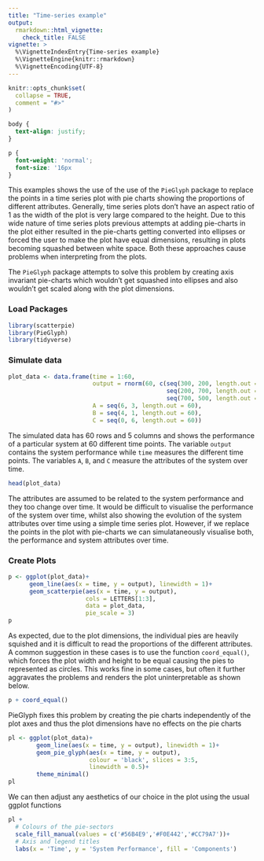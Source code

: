 ```yaml
---
title: "Time-series example"
output: 
  rmarkdown::html_vignette:
    check_title: FALSE
vignette: >
  %\VignetteIndexEntry{Time-series example}
  %\VignetteEngine{knitr::rmarkdown}
  %\VignetteEncoding{UTF-8}
---
```


```r
knitr::opts_chunk$set(
  collapse = TRUE,
  comment = "#>"
)
```

```css
body {
  text-align: justify;
}

p {
  font-weight: 'normal';
  font-size: '16px
}
```
<p> This examples shows the use of the use of the `PieGlyph` package to replace the points in a time series plot with pie charts showing the proportions of different attributes. Generally, time series plots don't have an aspect ratio of 1 as the width of the plot is very large compared to the height. Due to this wide nature of time series plots previous attempts at adding pie-charts in the plot either resulted in the pie-charts getting converted into ellipses or forced the user to make the plot have equal dimensions, resulting in plots becoming squashed between white space. Both these approaches cause problems when interpreting from the plots.</p>

<p> The `PieGlyph` package attempts to solve this problem by creating axis invariant pie-charts which wouldn't get squashed into ellipses and also wouldn't get scaled along with the plot dimensions. </p>

### Load Packages
```r
library(scatterpie)
library(PieGlyph)
library(tidyverse)
```

### Simulate data

```r
plot_data <- data.frame(time = 1:60, 
                        output = rnorm(60, c(seq(300, 200, length.out = 20), 
                                             seq(200, 700, length.out = 20),
                                             seq(700, 500, length.out = 20)), 100),
                        A = seq(6, 3, length.out = 60),
                        B = seq(4, 1, length.out = 60),
                        C = seq(0, 6, length.out = 60))
```

<p>  The simulated data has 60 rows and 5 columns and shows the performance of a particular system at 60 different time points. The variable `output` contains the system performance while `time` measures the different time points. The variables `A`, `B`, and `C` measure the attributes of the system over time. </p> 

```r
head(plot_data)
```

<p> The attributes are assumed to be related to the system performance and they too change over time. It would be difficult to visualise the performance of the system over time, whilst also showing the evolution of the system attributes over time using a simple time series plot. However, if we replace the points in the plot with pie-charts we can simulataneously visualise both, the performance and system attributes over time. </p>

### Create Plots

```r
p <- ggplot(plot_data)+
      geom_line(aes(x = time, y = output), linewidth = 1)+
      geom_scatterpie(aes(x = time, y = output),
                      cols = LETTERS[1:3],
                      data = plot_data,
                      pie_scale = 3)
p
```

<p>  As expected, due to the plot dimensions, the individual pies are heavily squished and it is difficult to read the proportions of the different attributes. A common suggestion in these cases is to use the function `coord_equal()`, which forces the plot width and height to be equal causing the pies to represented as circles. This works fine in some cases, but often it further aggravates the problems and renders the plot uninterpretable as shown below. </p> 

```r
p + coord_equal()
```

<p> PieGlyph fixes this problem by creating the pie charts independently of the plot axes and thus the plot dimensions have no effects on the pie charts </p>

```r
pl <- ggplot(plot_data)+
        geom_line(aes(x = time, y = output), linewidth = 1)+
        geom_pie_glyph(aes(x = time, y = output),
                       colour = 'black', slices = 3:5,
                       linewidth = 0.5)+
        theme_minimal()
pl    
```

<p> We can then adjust any aesthetics of our choice in the plot using the usual ggplot functions </p> 

```r
pl + 
  # Colours of the pie-sectors
  scale_fill_manual(values = c('#56B4E9','#F0E442','#CC79A7'))+
  # Axis and legend titles
  labs(x = 'Time', y = 'System Performance', fill = 'Components')
```

